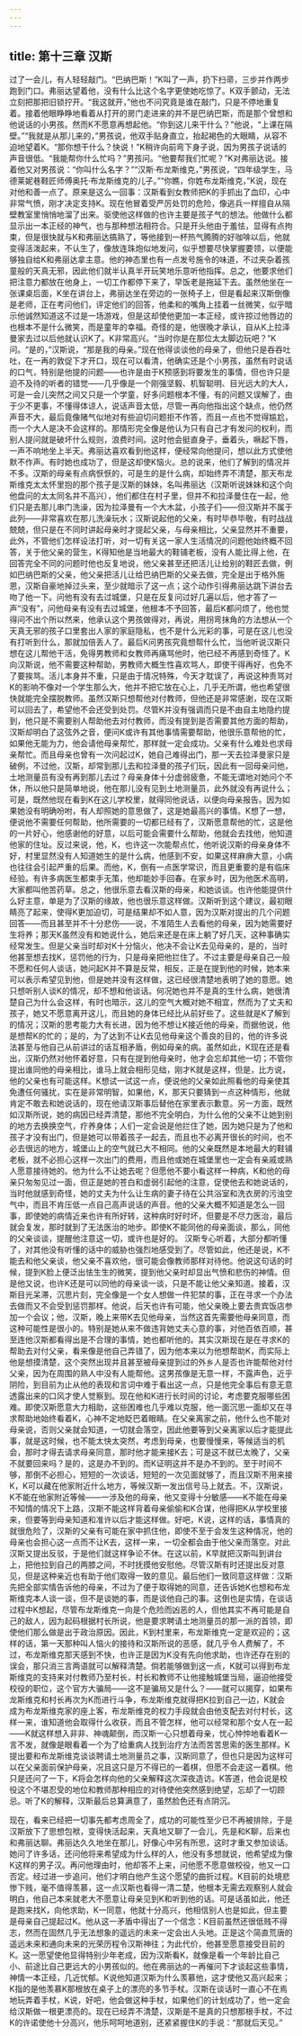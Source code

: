 ```yaml
---
---
---
```

title: 第十三章 汉斯
---




过了一会儿，有人轻轻敲门。“巴纳巴斯！”K叫了一声，扔下扫帚，三步并作两步跑到门口。弗丽达望着他，没有什么比这个名字更使她吃惊了。K双手颤动，无法立刻把那把旧锁拧开。“我这就开，”他也不问究竟是谁在敲门，只是不停地重复着。接着他眼睁睁地看着从打开的房门走进来的并不是巴纳巴斯，而是那个曾想和他说话的小男孩。然而K不愿意再想起他。“你到这儿来干什么？”他说，“上课在隔壁。”“我就是从那儿来的，”男孩说，他双手贴身直立，抬起褐色的大眼睛，从容不迫地望着K。“那你想干什么？快说！”K稍许向前弯下身子说，因为男孩子说话的声音很低。“我能帮你什么忙吗？”男孩问。“他要帮我们忙呢？”K对弗丽达说。接着他又对男孩说：“你叫什么名字？”“汉斯·布龙斯维克，”男孩说，“四年级学生，马德莱妮巷鞋匠师傅奥托·布龙斯维克的儿子。”“你瞧，你姓布龙斯维克，”K说，现在对他和善一点了。原来是这么一回事：汉斯看到女教师把K的手抓出了血印，心中非常气愤，刚才决定支持K。现在他冒着受严厉处罚的危险，像逃兵一样擅自从隔壁教室里悄悄地溜了出来。驱使他这样做的也许主要是孩子气的想法。他做什么都显示出一本正经的神气，也与那种想法相符合。只是开头他由于羞怯，显得有点拘束，但是很快就与K和弗丽达搞熟了，等他接到一杯热气腾腾的好咖啡以后，他就变得活泼起来，不认生了，像放连珠炮似地发问，似乎想要尽快掌握要领，以便能够独自给K和弗丽达拿主意。他的神态里也有一点发号施令的味道，不过夹杂着孩童般的天真无邪，因此他们就半认真半开玩笑地乐意听他指挥。总之，他要求他们把注意力都放在他身上，一切工作都停下来了，早饭老是拖延下去。虽然他坐在一张课桌后面，K坐在讲台上，弗丽达坐在旁边的一张椅子上，但是看起来汉斯倒像是老师，正在考问他们，评定他们的回答，他柔和的嘴角上挂着一丝微笑，似乎暗示他诚然知道这不过是一场游戏，但是这却使他更加一本正经，或许掠过他唇边的也根本不是什么微笑，而是童年的幸福。奇怪的是，他很晚才承认，自从K上拉泽曼家去过以后他就认识K了。K非常高兴。“当时你是在那位太太脚边玩吧？”K问。“是的，”汉斯说，“那是我的母亲。”现在他得谈谈他的母亲了，但他只是吞吞吐吐，在一再的敦促下才开口，现在可以看清，他确实还是个小男孩，虽然有时说话的口气，特别是他提的问题——也许是由于K预感到将要发生的事情，但也许只是迫不及待的听者的错觉——几乎像是一个刚强坚毅、机智聪明、目光远大的大人，可是一会儿突然之间又只是一个学童，好多问题根本不懂，有的问题又误解了，由于少不更事，不懂得体谅人，说话声音太低，尽管一再向他指出这个缺点，他仍然声音不大，最后竟像赌气似地对有些迫切问题拒不作答，而且一点也不觉得尴尬，而一个大人是决不会这样的。那情形完全像是他认为只有自己才有发问的权利，而别人提问就是破坏什么规则，浪费时间。这时他会挺直身子，垂着头，噘起下唇，一声不响地坐上半天。弗丽达喜欢看到他这样，便经常向他提问，想以此方式使他默不作声。有时她也成功了，但是这却使K恼火。总的说来，他们了解到的情况并不多。汉斯的母亲有点病恹恹的，可是生的是什么病，却始终弄不清楚，那天布龙斯维克太太怀里抱的那个孩子是汉斯的妹妹，名叫弗丽达（汉斯听说妹妹和这个向他盘问的太太同名并不高兴），他们都住在村子里，但并不和拉泽曼住在一起，他们只是去那儿串门洗澡，因为拉泽曼有一个大木盆，小孩子们——但汉斯并不属于此列——非常喜欢在那儿洗澡玩水；汉斯说起他的父亲，有时毕恭毕敬，有时战战兢兢，但只是在不同时讲起母亲时才提起父亲，与母亲相比，父亲显然并不重要，此外，不管他们怎样设法打听，对一切有关这一家人生活情况的问题他始终概不回答，关于他父亲的营生，K得知他是当地最大的鞋铺老板，没有人能比得上他，在回答完全不同的问题时他也反复地说，他父亲甚至还把活儿让给别的鞋匠去做，例如巴纳巴斯的父亲，他父亲把活儿让给巴纳巴斯的父亲去做，完全是出于格外施恩，汉斯自豪地掉过头来，至少就暗示了这一点；这个动作引得弗丽达跳下讲台去吻了他一下。问他有没有去过城堡，只是在反复问过好几遍以后，他才答了一声“没有”，问他母亲有没有去过城堡，他根本不予回答，最后K都问烦了，他也觉得问不出个所以然来，他承认这个男孩做得对，再说，用拐弯抹角的方法想从一个天真无邪的孩子口里套出人家的家庭隐私，也不是什么光彩的事，可是在这儿也没有打听到什么，那就加倍丢人了。最后K问男孩究竟想帮什么忙，当他听说汉斯只想在这儿帮他干活，免得男教师和女教师再痛骂他时，他已经不再感到奇怪了。K向汉斯说，他不需要这种帮助，男教师大概生性喜欢骂人，即使干得再好，也免不了要挨骂。活儿本身并不重，只是由于情况特殊，今天才耽误了，再说这种责骂对K的影响不像对一个学生那么大，他并不把它放在心上，几乎无所谓，他也希望很快就能完全摆脱教师。虽然汉斯只想帮他对付教师，但他还是非常感谢，现在汉斯可以回去了，希望他不会还受到处罚。尽管K并没有强调而只是不由自主地隐约提到，他只是不需要别人帮助他去对付教师，而没有提到是否需要其他方面的帮助，汉斯却明白了这弦外之音，便问K或许有其他事情需要帮助，他很乐意帮他的忙，如果他无能为力，他会请他母亲帮忙，那样就一定会成功。父亲有什么难处也求母亲帮忙。而且母亲也曾有一次问起过K，她自己难得出门，那一天去拉泽曼家只是破例，不过他，汉斯，却常到那儿去和拉泽曼的孩子们玩，因此有一回母亲问他，土地测量员有没有再到那儿去过？母亲身体十分虚弱疲惫，不能无谓地对她问个不休，所以他只是简单地说，他在那儿没有见到土地测量员，此外就没有再说什么；可是，既然他现在看到K在这儿学校里，就得同他说话，以便向母亲报告。因为如果她没有明确吩咐，有人却照她的意思做了，这是她最高兴的事情。K想了一想，便说他不需要任何帮助，他所需要的一切都已经有了，汉斯愿意帮他的忙，这是他的一片好心，他感谢他的好意，以后可能会需要什么帮助，他就会去找他，他知道他家的住址。反过来说，他，K，也许这一次能帮点忙，他听说汉斯的母亲身体不好，村里显然没有人知道她生的是什么病，他感到不安，如果这样麻痹大意，小病也往往会引起严重的后果。而他，K，倒有一点医学常识，而且更重要的是有临床经验。有许多病医生都束手无策，他却能妙手回春。在家乡时，因为他医术高明，大家都叫他苦药草。总之，他很乐意去看汉斯的母亲，和她谈谈。也许他能提供什么好主意，单是为了汉斯的缘故，他也很乐意这样做。汉斯听到这个建议，最初眼睛亮了起来，使得K更加迫切，可是结果却不如人意，因为汉斯对提出的几个问题回答——而且甚至并不十分悲伤——说，不准陌生人去看他的母亲，因为她需要好生将养；那天K虽然没有和她说什么，她后来还是在床上躺了好几天，这种事确实经常发生。但是父亲当时却对K十分恼火，他决不会让K去见母亲的，是的，当时他甚至想去找K，惩罚他的行为，只是母亲把他拦住了。不过主要是母亲自己一般不愿和任何人谈话，她问起K并不算是反常，相反，正是在提到他的时候，她本来可以表示希望见到他，但是她并没有这样做，这已经很清楚地表明了她的意愿。她只想听别人谈K的情况，却不想和他谈话。何况她也并不是真的生什么病，她很清楚自己为什么会这样，有时也暗示，这儿的空气大概对她不相宜，然而为了丈夫和孩子，她又不愿意离开这儿，而且她的身体已经比从前好些了。这些就是K了解到的情况；汉斯的思考能力大有长进，因为他不想让K接近他的母亲，而据他说，他是想帮K的忙的；是的，为了达到不让K去见他母亲这个善良的目的，他的许多说法甚至与他自己从前讲过的话互相矛盾，例如母亲的病。虽然如此，K现在还是看出，汉斯仍然对他怀着好意，只有在提到他母亲时，他才会忘却其他一切；不管你提出谁同他的母亲相比，谁马上就会相形见绌，刚才K就是这样，但是，比方说，他的父亲也有可能这样。K想试一试这一点，便说他的父亲如此照看他的母亲使其免遭任何骚扰，实在是非常明智，如果他，K，那天只要猜到一点这种情形，他就肯定不敢去和她说话的，现在他请汉斯事后替他在家里表示歉意。另一方面，既然如汉斯所说，她的病因已经弄清楚，那他不完全明白，为什么他的父亲不让她到别的地方去换换空气，疗养身体；人们一定会说是他拦住了她，因为她只是为了他和孩子才没有出门，但是她可以带着孩子一起去，而且也不必离开很长的时间，也不必去很远的地方，城堡山上的空气就已大不相同。他的父亲既然是本地最大的鞋铺老板，就不必担心这样一次出门的费用，而且他或她在城堡里也一定会有亲戚或熟人愿意接待她的。他为什么不让她去呢？但愿他不要小看这样一种病，K和他的母亲只匆匆见过一面，但正是她的苍白和虚弱引起他的注意，促使他去和她说话的，当时他就感到奇怪，她的丈夫为什么让生病的妻子待在公共浴室和洗衣房的污浊空气中，而且不肯压低一点自己高声说话的声音。他的父亲大概不知道是怎么一回事，即使她的病情近来也许有所好转，这种病时好时坏，但要是不尽力医治，最后就会复发，那时就到了无法医治的地步。即使K不能同他的母亲面谈，那么，同他的父亲谈谈，提醒他注意这一切，或许也是好的。 汉斯专心听着，大部分都听懂了，对其他没有听懂的话中的威胁也强烈地感受到了。尽管如此，他还是说，K不能去和他父亲谈，他父亲不喜欢他，很可能会像教师那样对待他。他说这句话的时候，提到K脸上便泛出怯生生的微笑，提到他父亲时却显出气愤和悲伤的神情。但是他又说，也许K还是可以同他的母亲谈一谈，只是不能让他父亲知道。接着，汉斯目光呆滞，沉思片刻，完全像是一个女人想做一件犯禁的事，正在寻求一个办法去做而又不会受到惩罚那样。他说，后天也许有可能，他父亲晚上要去贵宾饭店参加一个会议；他，汉斯，晚上来带K去见他母亲，当然这首先需要他母亲同意，而这种可能性是很小的。特别是她从来不做违背她丈夫心意的事，对他百依百顺，甚至连他汉斯都看得出是不合理的事情，她也都听他的。其实汉斯现在是在寻求K的帮助去对付父亲，看来像是他自己弄错了，因为他本来以为他想帮助K，而实际上他是想摸清楚，这个突然出现并且甚至被母亲提到过的外乡人是否也许能帮他对付父亲，因为在周围的熟人中没有人能帮他。这男孩像是无意一样，不露声色，近乎阴险，到目前为止从他的表现和言词中难于看出这一点，只是他完全事后有意无意透露出来的口风才使人觉察到。现在他和K进行长时间的讨论，考虑要克服哪些困难。即使汉斯愿意大力相助，这些困难也几乎难以克服，他一面沉思一面却又在寻求帮助地始终看着K，心神不定地眨巴着眼睛。在父亲离家之前，他什么也不能对母亲说，否则父亲就会知道，一切就会落空，因此他要等到父亲离家以后才能提此事，就是这时候，也不能太快太突然，考虑到母亲，也要慢慢来，等候适当的机会，那时才得去请求母亲同意，那时他才能来接K去；可是这不就已太晚了，父亲不就要回来吗？是的，这是办不到的。而K证明这并不是办不到的。至于时间不够，那倒不必担心，短短的一次谈话，短短的一次见面就够了，而且汉斯不用来接K，K可以藏在他家附近什么地方，等候汉斯一发出信号马上就去。不，汉斯说，K不能在他家附近等候——一涉及他的母亲，他又变得十分敏感——K不能在母亲不知情的情况下上路，汉斯不能这样背着母亲偷偷和K合谋，他得把K从学校里接来，但要等到母亲知道和准许以后才能这样做。好吧，K说，这样的话，事情真的就很危险了，汉斯的父亲有可能在家中抓住他，即使不至于会发生这种情况，他的母亲也会担心这一点而不让K去，这样一来，一切全都会由于他父亲而落空。对此汉斯又提出反驳，于是他们就这样争论不休。在这以前，K早就把汉斯叫到讲台上，把他拉到自己的两膝之间，不时抚摸他安慰他。尽管汉斯有时还提出反对意见，但是这种亲近也有助于他们取得一致的意见。最后他们一致同意这样做：汉斯先把全部实情告诉他的母亲，不过为了便于取得她的同意，还告诉她K也想和布龙斯维克本人谈一谈，但不是谈她的事，而是谈他自己的事。这倒也是实情，在谈话过程中K想起，尽管布龙斯维克一向是个危险而凶恶的人，但他其实不再可能是自己的敌人，因为起码根据村长所说，他是要求聘请土地测量员的那一派的首领，即使他们那么做是出于政治原因。因此，K到村里来，布龙斯维克一定是欢迎的；这样的话，第一天那种叫人恼火的接待和汉斯所说的恶感，就几乎令人费解了，不过，布龙斯维克那天感到不快，也许正是因为K没有先向他求助，也许还存在别的误会，那只消三言两语就可以解释清楚。倘若能够做到这一点，K就可以得到布龙斯维克的支持来对付教师乃至村长，村长和教师不让他接触城堡当局，逼迫他接受校役的职位，这个官方大骗局——这不是骗局又是什么？——就可以揭穿，如果布龙斯维克和村长再次为K而进行斗争，布龙斯维克就得把K拉到自己一边，K就会成为布龙斯维克家的座上客，布龙斯维克的权力手段就会由他支配去对付村长，这样一来，谁知道他会取得什么收获，而且不管怎样，他可以经常和那个女人在一起——K就这样想入非非、神魂颠倒，而汉斯一心只想着母亲，忧心忡忡地看着K一言不发，就像是眼看着一个为了给重病人找到治疗方法而苦苦思索的医生那样。K提出要和布龙斯维克谈谈聘请土地测量员之事，汉斯同意了，但也只是因为这样可以在父亲面前保护母亲，况且这只是万不得已的一着棋，但愿不会走这一着棋。他只是还问了一下，K将会怎样向他的父亲解释这次深夜造访。K答道，他会说是校役这个不堪忍受的地位和教师那种相应的对待使他突然感到绝望，忘却了一切顾忌。听了K的解释，汉斯最后总算满意了，虽然脸色还有点阴沉。

现在，看来已经把一切事先都考虑周全了，成功的可能性至少已不再被排除，于是汉斯放下了思想包袱，变得快活起来，天真地又聊了一会儿，先是和K聊，后来也和弗丽达聊。弗丽达久久地坐在那儿，好像心中另有所思，这时才重又参加谈话。她问了许多话，还问他将来希望成为什么样的人，他没有多想就说，他希望成为像K这样的男子汉。再问他理由时，他却答不上来，问他愿不愿意做校役，他又一口否定。经过进一步追问，他们才明白他产生这个愿望的曲折过程。K目前的处境悲惨下贱，毫不值得羡慕，这一点汉斯也看得一清二楚，他根本无需去观察别人就会明白，他自己本来就老大不愿意让母亲见到K和听到他的话。可是话虽如此，他还是跑来找K，向他求助，K一同意，他就十分高兴，他相信别人也是如此，但主要是母亲自己提起过K。他从这一矛盾中得出了一个信念：K目前虽然还很低贱不得志，然而在固然几乎无法想象的遥远的未来一定会出人头地。正是这个简直荒唐的遥远未来和通向未来的光荣历程令汉斯神往；为此代价，他甚至愿意接受目前的K。这一愿望使他显得特别少年老成，因为汉斯看K，就像是看一个年龄比自己小、前途比自己更远大的小男孩似的。他在弗丽达的一再催问下才谈起这些事情，神情一本正经，几近忧郁。K说他知道汉斯为什么羡慕他，这才使他又高兴起来；K指的是他羡慕K那根放在桌子上的漂亮的多节手杖。汉斯在谈话时一直心不在焉地玩弄着手杖，K说，好吧，他会做这种手杖，如果他们的计划成功了，他一定会给汉斯做一根更漂亮的。现在已经弄不清楚，汉斯是不是真的只想那根手杖，不过K的许诺使他十分高兴，他乐呵呵地道别，还紧紧握住K的手说：“那就后天见。”